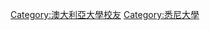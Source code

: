 {{Catnav|頁面分類|人物|校友|大學校友|澳大利亞大學校友}}
{{Commonscat|Alumni of the University of Sydney}}

[[Category:澳大利亞大學校友|Category:澳大利亞大學校友]]
[[Category:悉尼大學|Category:悉尼大學]]